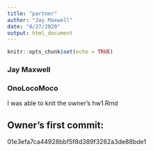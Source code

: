 ```yaml
---
title: "partner"
author: "Jay Maxwell"
date: "8/27/2020"
output: html_document
---
```


```r
knitr::opts_chunk$set(echo = TRUE)
```

<h3>Jay Maxwell</h3>
<h3>OnoLocoMoco</h3>
<p> I was able to knit the owner's hw1.Rmd<p>
<h2>Owner's first commit: </h2><p>01e3efa7ca44928bbf5f8d389f3262a3de88bde1</p>